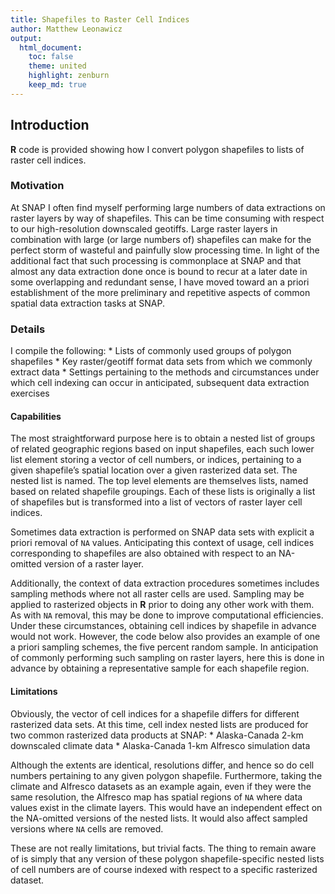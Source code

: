 ```yaml
---
title: Shapefiles to Raster Cell Indices
author: Matthew Leonawicz
output:
  html_document:
    toc: false
    theme: united
    highlight: zenburn
    keep_md: true
---
```


## Introduction
**R** code is provided showing how I convert polygon shapefiles to lists of raster cell indices.

### Motivation
At SNAP I often find myself performing large numbers of data extractions on raster layers by way of shapefiles.
This can be time consuming with respect to our high-resolution downscaled geotiffs.
Large raster layers in combination with large (or large numbers of) shapefiles can make for the perfect storm of wasteful and painfully slow processing time.
In light of the additional fact that such processing is commonplace at SNAP and that almost any data extraction done once is bound to recur at a later date in some overlapping and redundant sense,
I have moved toward an a priori establishment of the more preliminary and repetitive aspects of common spatial data extraction tasks at SNAP.

### Details
I compile the following:
* Lists of commonly used groups of polygon shapefiles
* Key raster/geotiff format data sets from which we commonly extract data
* Settings pertaining to the methods and circumstances under which cell indexing can occur in anticipated, subsequent data extraction exercises

#### Capabilities
The most straightforward purpose here is to obtain a nested list of groups of related geographic regions based on input shapefiles,
each such lower list element storing a vector of cell numbers, or indices, pertaining to a given shapefile's spatial location over a given rasterized data set.
The nested list is named. The top level elements are themselves lists, named based on related shapefile groupings.
Each of these lists is originally a list of shapefiles but is transformed into a list of vectors of raster layer cell indices.

Sometimes data extraction is performed on SNAP data sets with explicit a priori removal of `NA` values.
Anticipating this context of usage, cell indices corresponding to shapefiles are also obtained with respect to an NA-omitted version of a raster layer.

Additionally, the context of data extraction procedures sometimes includes sampling methods where not all raster cells are used.
Sampling may be applied to rasterized objects in **R** prior to doing any other work with them.
As with `NA` removal, this may be done to improve computational efficiencies.
Under these circumstances, obtaining cell indices by shapefile in advance would not work.
However, the code below also provides an example of one a priori sampling schemes, the five percent random sample.
In anticipation of commonly performing such sampling on raster layers,
here this is done in advance by obtaining a representative sample for each shapefile region.

#### Limitations
Obviously, the vector of cell indices for a shapefile differs for different rasterized data sets.
At this time, cell index nested lists are produced for two common rasterized data products at SNAP:
* Alaska-Canada 2-km downscaled climate data
* Alaska-Canada 1-km Alfresco simulation data

Although the extents are identical, resolutions differ, and hence so do cell numbers pertaining to any given polygon shapefile.
Furthermore, taking the climate and Alfresco datasets as an example again, even if they were the same resolution,
the Alfresco map has spatial regions of `NA` where data values exist in the climate layers.
This would have an independent effect on the NA-omitted versions of the nested lists.
It would also affect sampled versions where `NA` cells are removed.

These are not really limitations, but trivial facts.
The thing to remain aware of is simply that any version of these polygon shapefile-specific nested lists of cell numbers are of course indexed with respect to a specific rasterized dataset.
